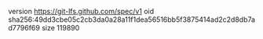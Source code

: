 version https://git-lfs.github.com/spec/v1
oid sha256:49dd3cbe05c2cb3da0a28a11f1dea56516bb5f3875414ad2c2d8db7ad7796f69
size 119890

